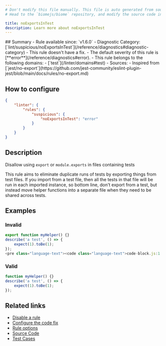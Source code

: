 ```yaml
---
# Don't modify this file manually. This file is auto generated from source, and you will lose your changes next time the website is built.
# Head to the `biomejs/biome` repository, and modify the source code in there.

title: noExportsInTest
description: Learn more about noExportsInTest
---
```


<Tabs>
<TabItem label="JavaScript (and super languages)" icon="seti:javascript">
## Summary
- Rule available since: `v1.6.0`
- Diagnostic Category: [`lint/suspicious/noExportsInTest`](/reference/diagnostics#diagnostic-category)
- This rule doesn't have a fix.
- The default severity of this rule is [**error**](/reference/diagnostics#error).
- This rule belongs to the following domains:
  - [`test`](/linter/domains#test)
- Sources: 
  - Inspired from [`jest/no-export`](https://github.com/jest-community/eslint-plugin-jest/blob/main/docs/rules/no-export.md)

## How to configure
```json title="biome.json"
{
	"linter": {
		"rules": {
			"suspicious": {
				"noExportsInTest": "error"
			}
		}
	}
}

```
## Description
Disallow using `export` or `module.exports` in files containing tests

This rule aims to eliminate duplicate runs of tests by exporting things from test files.
If you import from a test file, then all the tests in that file will be run in each imported instance,
so bottom line, don't export from a test, but instead move helper functions into a separate file when they need to be shared across tests.

## Examples

### Invalid

```js
export function myHelper() {}
describe('a test', () => {
    expect(1).toBe(1);
});
<pre class="language-text"><code class="language-text">code-block.js:1:1 <a href="https://biomejs.dev/linter/rules/no-exports-in-test">lint/suspicious/noExportsInTest</a> ━━━━━━━━━━━━━━━━━━━━━━━━━━━━━━━━━━━━━━━━━━━━━━━━━━<br /><br />  <strong><span style="color: Tomato;">✖</span></strong> <span style="color: Tomato;">Do not export from a test file.</span><br />  <br />  <strong><span style="color: Tomato;">&gt;</span></strong> <strong>1 │ </strong>export function myHelper() &#123;&#125;<br />   <strong>   │ </strong><strong><span style="color: Tomato;">^</span></strong><strong><span style="color: Tomato;">^</span></strong><strong><span style="color: Tomato;">^</span></strong><strong><span style="color: Tomato;">^</span></strong><strong><span style="color: Tomato;">^</span></strong><strong><span style="color: Tomato;">^</span></strong><strong><span style="color: Tomato;">^</span></strong><strong><span style="color: Tomato;">^</span></strong><strong><span style="color: Tomato;">^</span></strong><strong><span style="color: Tomato;">^</span></strong><strong><span style="color: Tomato;">^</span></strong><strong><span style="color: Tomato;">^</span></strong><strong><span style="color: Tomato;">^</span></strong><strong><span style="color: Tomato;">^</span></strong><strong><span style="color: Tomato;">^</span></strong><strong><span style="color: Tomato;">^</span></strong><strong><span style="color: Tomato;">^</span></strong><strong><span style="color: Tomato;">^</span></strong><strong><span style="color: Tomato;">^</span></strong><strong><span style="color: Tomato;">^</span></strong><strong><span style="color: Tomato;">^</span></strong><strong><span style="color: Tomato;">^</span></strong><strong><span style="color: Tomato;">^</span></strong><strong><span style="color: Tomato;">^</span></strong><strong><span style="color: Tomato;">^</span></strong><strong><span style="color: Tomato;">^</span></strong><strong><span style="color: Tomato;">^</span></strong><strong><span style="color: Tomato;">^</span></strong><strong><span style="color: Tomato;">^</span></strong><br />    <strong>2 │ </strong>describe('a test', () =&gt; &#123;<br />    <strong>3 │ </strong>    expect(1).toBe(1);<br />  <br /></code></pre>

```

### Valid

```js
function myHelper() {}
describe('a test', () => {
    expect(1).toBe(1);
});
```

## Related links

- [Disable a rule](/linter/#disable-a-rule)
- [Configure the code fix](/linter#configure-the-code-fix)
- [Rule options](/linter/#rule-options)
- [Source Code](https://github.com/biomejs/biome/blob/main/crates/biome_js_analyze/src/lint/suspicious/no_exports_in_test.rs)
- [Test Cases](https://github.com/biomejs/biome/blob/main/crates/biome_js_analyze/tests/specs/suspicious/noExportsInTest)

</TabItem>
</Tabs>

